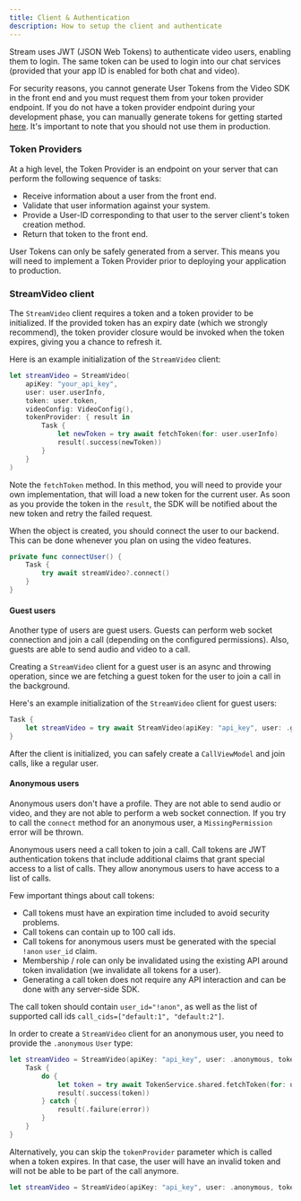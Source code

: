 ```yaml
---
title: Client & Authentication
description: How to setup the client and authenticate
---
```


Stream uses JWT (JSON Web Tokens) to authenticate video users, enabling them to login. The same token can be used to login into our chat services (provided that your app ID is enabled for both chat and video).

For security reasons, you cannot generate User Tokens from the Video SDK in the front end and you must request them from your token provider endpoint. If you do not have a token provider endpoint during your development phase, you can manually generate tokens for getting started [here](https://generator.getstream.io). It's important to note that you should not use them in production.

### Token Providers

At a high level, the Token Provider is an endpoint on your server that can perform the following sequence of tasks:

- Receive information about a user from the front end.
- Validate that user information against your system.
- Provide a User-ID corresponding to that user to the server client's token creation method.
- Return that token to the front end.

User Tokens can only be safely generated from a server. This means you will need to implement a Token Provider prior to deploying your application to production. 

### StreamVideo client

The `StreamVideo` client requires a token and a token provider to be initialized. If the provided token has an expiry date (which we strongly recommend), the token provider closure would be invoked when the token expires, giving you a chance to refresh it.

Here is an example initialization of the `StreamVideo` client:

```swift
let streamVideo = StreamVideo(
    apiKey: "your_api_key",
    user: user.userInfo,
    token: user.token,
    videoConfig: VideoConfig(),
    tokenProvider: { result in
        Task {
            let newToken = try await fetchToken(for: user.userInfo)
            result(.success(newToken))
        }
    }
)
```

Note the `fetchToken` method. In this method, you will need to provide your own implementation, that will load a new token for the current user. As soon as you provide the token in the `result`, the SDK will be notified about the new token and retry the failed request.

When the object is created, you should connect the user to our backend. This can be done whenever you plan on using the video features.

```swift
private func connectUser() {
    Task {
        try await streamVideo?.connect()
    }
}
```

#### Guest users

Another type of users are guest users. Guests can perform web socket connection and join a call (depending on the configured permissions). Also, guests are able to send audio and video to a call.

Creating a `StreamVideo` client for a guest user is an async and throwing operation, since we are fetching a guest token for the user to join a call in the background. 

Here's an example initialization of the `StreamVideo` client for guest users:

```swift
Task {
    let streamVideo = try await StreamVideo(apiKey: "api_key", user: .guest("martin"))
}
```

After the client is initialized, you can safely create a `CallViewModel` and join calls, like a regular user.

#### Anonymous users

Anonymous users don't have a profile. They are not able to send audio or video, and they are not able to perform a web socket connection. If you try to call the `connect` method for an anonymous user, a `MissingPermission` error will be thrown.

Anonymous users need a call token to join a call. Call tokens are JWT authentication tokens that include additional claims that grant special access to a list of calls. They allow anonymous users to have access to a list of calls.

Few important things about call tokens:
- Call tokens must have an expiration time included to avoid security problems.
- Call tokens can contain up to 100 call ids.
- Call tokens for anonymous users must be generated with the special `!anon` `user_id` claim.
- Membership / role can only be invalidated using the existing API around token invalidation (we invalidate all tokens for a user).
- Generating a call token does not require any API interaction and can be done with any server-side SDK.

The call token should contain `user_id="!anon"`, as well as the list of supported call ids `call_cids=["default:1", "default:2"]`.

In order to create a `StreamVideo` client for an anonymous user, you need to provide the `.anonymous` `User` type:

```swift
let streamVideo = StreamVideo(apiKey: "api_key", user: .anonymous, token: serverSideGeneratedToken) { result in
    Task {
        do {
            let token = try await TokenService.shared.fetchToken(for: user.id)
            result(.success(token))
        } catch {
            result(.failure(error))
        }
    }
}
```

Alternatively, you can skip the `tokenProvider` parameter which is called when a token expires. In that case, the user will have an invalid token and will not be able to be part of the call anymore.

```swift
let streamVideo = StreamVideo(apiKey: "api_key", user: .anonymous, token: serverSideGeneratedToken)
```